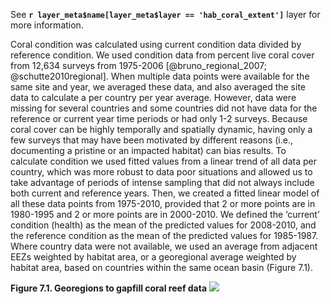 See **`r layer_meta$name[layer_meta$layer == 'hab_coral_extent']`** layer for more information.

Coral condition was calculated using current condition data divided by reference condition.  We used condition data from percent live coral cover from 12,634 surveys from 1975-2006 [@bruno_regional_2007; @schutte2010regional]. When multiple data points were available for the same site and year, we averaged these data, and also averaged the site data to calculate a per country per year average. However, data were missing for several countries and some countries did not have data for the reference or current year time periods or had only 1-2 surveys. Because coral cover can be highly temporally and spatially dynamic, having only a few surveys that may have been motivated by different reasons (i.e., documenting a pristine or an impacted habitat) can bias results. To calculate condition we used fitted values from a linear trend of all data per country, which was more robust to data poor situations and allowed us to take advantage of periods of intense sampling that did not always include both current and reference years. Then, we created a fitted linear model of all these data points from 1975-2010, provided that 2 or more points are in 1980-1995 and 2 or more points are in 2000-2010. We defined the ‘current’ condition (health) as the mean of the predicted values for 2008-2010, and the reference condition as the mean of the predicted values for 1985-1987. Where country data were not available, we used an average from adjacent EEZs weighted by habitat area, or a georegional average weighted by habitat area, based on countries within the same ocean basin (Figure 7.1).

**Figure 7.1. Georegions to gapfill coral reef data**
  ![](https://raw.githubusercontent.com/OHI-Science/ohi-global/draft/metadata_documentation/ohi_model/layers_info/figures/CoralEcoregions.png)
